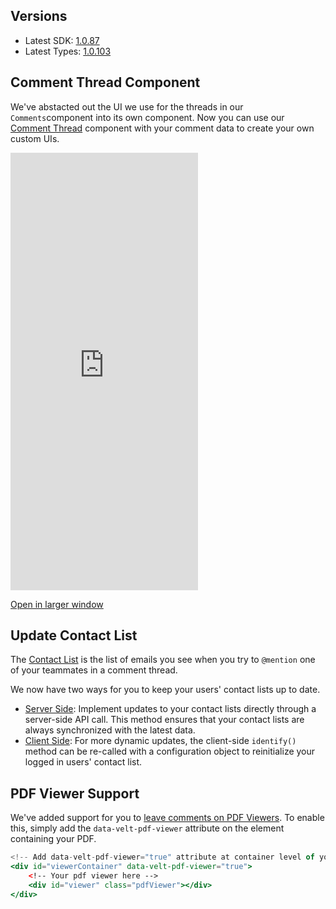 ## Versions

- Latest SDK: [1.0.87](https://www.npmjs.com/package/@veltdev/react)
- Latest Types: [1.0.103](https://www.npmjs.com/package/@veltdev/types)

## Comment Thread Component
We've abstacted out the UI we use for the threads in our `Comments`component into its own component. Now you can use our [Comment Thread](/async-collaboration/comment-thread/overview) component with your comment data to create your own custom UIs.


<Frame>
    <iframe
      src="https://landing-page-demo-velt.vercel.app/?feature=comment-thread"
      allow="camera; microphone"
      scrolling="no"
      frameBorder="0"
      className="w-full"
      height="700px"
    ></iframe>
</Frame>

[Open in larger window](https://landing-page-demo-velt.vercel.app/?feature=comment-thread)




## Update Contact List

The [Contact List](/users/client-side/setup) is the list of emails you see when you try to `@mention` one of your teammates in a comment thread.

We now have two ways for you to keep your users' contact lists up to date. 
- [Server Side](/users/server-side/api-reset-contact-list): Implement updates to your contact lists directly through a server-side API call. This method ensures that your contact lists are always synchronized with the latest data.
- [Client Side](/users/client-side/setup): For more dynamic updates, the client-side `identify()` method can be re-called with a configuration object to reinitialize your logged in users' contact list.


## PDF Viewer Support

We've added support for you to [leave comments on PDF Viewers](/async-collaboration/comments/customize-behavior/general-controls). To enable this, simply add the `data-velt-pdf-viewer` attribute on the element containing your PDF.

```jsx
<!-- Add data-velt-pdf-viewer="true" attribute at container level of your pdf viewer -->
<div id="viewerContainer" data-velt-pdf-viewer="true">
    <!-- Your pdf viewer here -->
    <div id="viewer" class="pdfViewer"></div>
</div>
```